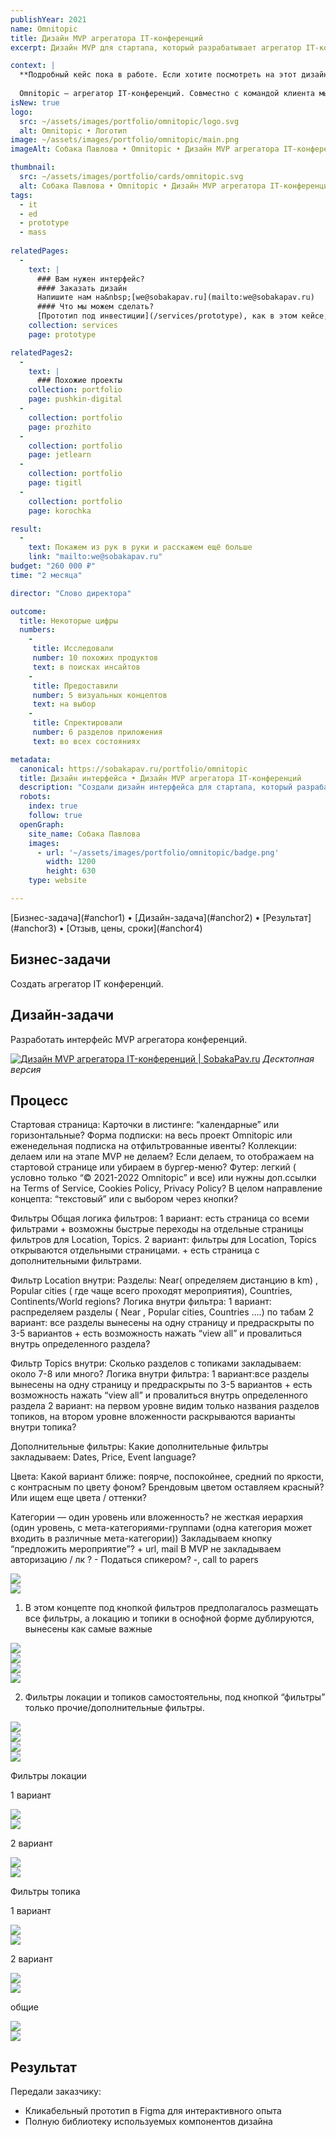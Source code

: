 ```yaml
---
publishYear: 2021
name: Omnitopic
title: Дизайн MVP агрегатора IT-конференций
excerpt: Дизайн MVP для стартапа, который разрабатывает агрегатор IT-конференций

context: |
  **Подробный кейс пока в работе. Если хотите посмотреть на этот дизайн в деталях, пишите нам на [we@sobakapav.ru](mailto:we@sobakapav.ru)**
  
  Omnitopic — агрегатор IT-конференций. Совместно с командой клиента мы создали основу для MVP, учитывая технические ограничения и ограниченный бюджет на его создание.
isNew: true
logo:
  src: ~/assets/images/portfolio/omnitopic/logo.svg
  alt: Omnitopic • Логотип
image: ~/assets/images/portfolio/omnitopic/main.png
imageAlt: Собака Павлова • Omnitopic • Дизайн MVP агрегатора IT-конференций

thumbnail:
  src: ~/assets/images/portfolio/cards/omnitopic.svg
  alt: Собака Павлова • Omnitopic • Дизайн MVP агрегатора IT-конференций
tags:
  - it
  - ed
  - prototype
  - mass
  
relatedPages:
  -
    text: |
      ### Вам нужен интерфейс?
      #### Заказать дизайн
      Напишите нам на&nbsp;[we@sobakapav.ru](mailto:we@sobakapav.ru) 
      #### Что мы можем сделать?
      [Прототип под инвестиции](/services/prototype), как в этом кейсе, и [многое другое](/services). 
    collection: services
    page: prototype

relatedPages2:
  -
    text: |
      ### Похожие проекты
    collection: portfolio
    page: pushkin-digital
  - 
    collection: portfolio
    page: prozhito
  - 
    collection: portfolio
    page: jetlearn
  - 
    collection: portfolio
    page: tigitl
  - 
    collection: portfolio
    page: korochka

result:
  -
    text: Покажем из рук в руки и расскажем ещё больше
    link: "mailto:we@sobakapav.ru"
budget: "260 000 ₽"
time: "2 месяца"

director: "Слово директора"

outcome:
  title: Некоторые цифры
  numbers:
    -
     title: Исследовали 
     number: 10 похожих продуктов
     text: в поисках инсайтов
    -
     title: Предоставили
     number: 5 визуальных концептов
     text: на выбор
    -
     title: Спректировали
     number: 6 разделов приложения
     text: во всех состояниях

metadata:
  canonical: https://sobakapav.ru/portfolio/omnitopic
  title: Дизайн интерфейса • Дизайн MVP агрегатора IT-конференций
  description: "Создали дизайн интерфейса для стартапа, который разрабатывает агрегатор IT-конференций"
  robots:
    index: true
    follow: true
  openGraph:
    site_name: Собака Павлова
    images:
      - url: '~/assets/images/portfolio/omnitopic/badge.png'
        width: 1200
        height: 630
    type: website

---
```


<TOC>
[Бизнес-задача](#anchor1) • [Дизайн-задача](#anchor2) • [Результат](#anchor3) • [Отзыв, цены, сроки](#anchor4)
</TOC>

## <a name="anchor1" />Бизнес-задачи

Создать агрегатор IT конференций.

## <a name="anchor2" />Дизайн-задачи

Разработать интерфейс MVP агрегатора конференций.

<a href="/images/portfolio/omnitopic/1.png" target="_blank">![Дизайн MVP агрегатора IT-конференций | SobakaPav.ru](~/assets/images/portfolio/omnitopic/1.png)</a>
_Десктопная версия_

## <a name="anchor3" />Процесс

Стартовая страница:
Карточки в листинге: “календарные” или горизонтальные?
Форма подписки: на весь проект Omnitopic или еженедельная подписка на отфильтрованные ивенты?
Коллекции: делаем или на этапе MVP не делаем? Если делаем, то отображаем на стартовой странице или убираем в бургер-меню?
Футер: легкий ( условно только  “© 2021-2022 Omnitopic” и все) или нужны доп.ссылки на Terms of Service, Cookies Policy, Privacy Policy?
В целом направление концепта: “текстовый” или с выбором через кнопки?

Фильтры
Общая логика фильтров:
1 вариант: есть страница со всеми фильтрами + возможны быстрые переходы на отдельные страницы фильтров для Location, Topics.
2 вариант: фильтры для Location, Topics открываются отдельными страницами. + есть страница с дополнительными фильтрами.

Фильтр Location внутри:
Разделы: Near( определяем дистанцию в km) , Popular cities ( где чаще всего проходят мероприятия), Countries, Continents/World regions?
Логика внутри фильтра:
1 вариант: распределяем разделы ( Near , Popular cities, Countries ….) по табам
2 вариант: все разделы вынесены на одну страницу  и предраскрыты по 3-5 вариантов + есть возможность нажать “view all” и провалиться внутрь определенного раздела?

Фильтр Topics внутри:
Сколько разделов с топиками закладываем: около 7-8 или много?
Логика внутри фильтра:
1 вариант:все разделы вынесены на одну страницу  и предраскрыты по 3-5 вариантов + есть возможность нажать “view all” и провалиться внутрь определенного раздела
2 вариант: на первом уровне видим только названия разделов топиков, на втором уровне вложенности раскрываются варианты внутри топика?

Дополнительные фильтры:
Какие дополнительные фильтры закладываем: Dates, Price, Event language?

Цвета:
Какой вариант ближе: поярче, поспокойнее, средний по яркости, с контрасным по цвету фоном?
Брендовым цветом оставляем красный? Или ищем еще цвета / оттенки?

Категории — один уровень или вложенность? не жесткая иерархия (один уровень, с мета-категориями-группами (одна категория может входить в различные мета-категории))
Закладываем кнопку “предложить мероприятие”? + url, mail
В MVP не закладываем авторизацию / лк ? -
Податься спикером? -, call to papers

<div class="flex gap-2 flex-wrap mb-2"> 
  <div class="daisy-mockup-phone">
    <div class="daisy-camera"></div>
    <div class="daisy-display">
      <div class="daisy-artboard daisy-artboard-demo daisy-phone-1 justify-start"><img src="/images/portfolio/omnitopic/2.png" class="mt-0 mb-0" /></div>
    </div>
  </div>
  <div class="daisy-mockup-phone">
      <div class="daisy-camera"></div>
      <div class="daisy-display">
        <div class="daisy-artboard daisy-artboard-demo daisy-phone-1 justify-start"><img src="/images/portfolio/omnitopic/7.png" class="mt-0 mb-0" /></div>
      </div>
  </div>
</div>

1. В этом концепте под кнопкой фильтров предполагалось размещать все фильтры, а локацию и топики в оснофной форме дублируются, вынесены как самые важные

<div class="flex gap-2 flex-wrap mb-2"> 
  <div class="daisy-mockup-phone">
    <div class="daisy-camera"></div>
    <div class="daisy-display">
      <div class="daisy-artboard daisy-artboard-demo daisy-phone-1 justify-start"><img src="/images/portfolio/omnitopic/3.png" class="mt-0 mb-0" /></div>
    </div>
  </div>
  <div class="daisy-mockup-phone">
      <div class="daisy-camera"></div>
      <div class="daisy-display">
        <div class="daisy-artboard daisy-artboard-demo daisy-phone-1 justify-start"><img src="/images/portfolio/omnitopic/4.png" class="mt-0 mb-0" /></div>
      </div>
  </div>
</div>
<div class="flex gap-2 flex-wrap mb-2"> 
  <div class="daisy-mockup-phone">
    <div class="daisy-camera"></div>
    <div class="daisy-display">
      <div class="daisy-artboard daisy-artboard-demo daisy-phone-1 justify-start"><img src="/images/portfolio/omnitopic/5.png" class="mt-0 mb-0" /></div>
    </div>
  </div>
  <div class="daisy-mockup-phone">
      <div class="daisy-camera"></div>
      <div class="daisy-display">
        <div class="daisy-artboard daisy-artboard-demo daisy-phone-1 justify-start"><img src="/images/portfolio/omnitopic/6.png" class="mt-0 mb-0" /></div>
      </div>
  </div>
</div>

2. Фильтры локации и топиков самостоятельны, под кнопкой “фильтры” только прочие/дополнительные фильтры.

<div class="flex gap-2 flex-wrap mb-2"> 
  <div class="daisy-mockup-phone">
    <div class="daisy-camera"></div>
    <div class="daisy-display">
      <div class="daisy-artboard daisy-artboard-demo daisy-phone-1 justify-start"><img src="/images/portfolio/omnitopic/8.png" class="mt-0 mb-0" /></div>
    </div>
  </div>
  <div class="daisy-mockup-phone">
      <div class="daisy-camera"></div>
      <div class="daisy-display">
        <div class="daisy-artboard daisy-artboard-demo daisy-phone-1 justify-start"><img src="/images/portfolio/omnitopic/9.png" class="mt-0 mb-0" /></div>
      </div>
  </div>
</div>
<div class="flex gap-2 flex-wrap mb-2"> 
  <div class="daisy-mockup-phone">
    <div class="daisy-camera"></div>
    <div class="daisy-display">
      <div class="daisy-artboard daisy-artboard-demo daisy-phone-1 justify-start"><img src="/images/portfolio/omnitopic/10.png" class="mt-0 mb-0" /></div>
    </div>
  </div>
  <div class="daisy-mockup-phone">
      <div class="daisy-camera"></div>
      <div class="daisy-display">
        <div class="daisy-artboard daisy-artboard-demo daisy-phone-1 justify-start"><img src="/images/portfolio/omnitopic/11.png" class="mt-0 mb-0" /></div>
      </div>
  </div>
</div>

Фильтры локации

1 вариант
<div class="flex gap-2 flex-wrap mb-2"> 
  <div class="daisy-mockup-phone">
    <div class="daisy-camera"></div>
    <div class="daisy-display">
      <div class="daisy-artboard daisy-artboard-demo daisy-phone-1 justify-start"><img src="/images/portfolio/omnitopic/12.png" class="mt-0 mb-0" /></div>
    </div>
  </div>
  <div class="daisy-mockup-phone">
      <div class="daisy-camera"></div>
      <div class="daisy-display">
        <div class="daisy-artboard daisy-artboard-demo daisy-phone-1 justify-start"><img src="/images/portfolio/omnitopic/13.png" class="mt-0 mb-0" /></div>
      </div>
  </div>
</div>

2 вариант
<div class="flex gap-2 flex-wrap mb-2"> 
  <div class="daisy-mockup-phone">
    <div class="daisy-camera"></div>
    <div class="daisy-display">
      <div class="daisy-artboard daisy-artboard-demo daisy-phone-1 justify-start"><img src="/images/portfolio/omnitopic/14.png" class="mt-0 mb-0" /></div>
    </div>
  </div>
  <div class="daisy-mockup-phone">
      <div class="daisy-camera"></div>
      <div class="daisy-display">
        <div class="daisy-artboard daisy-artboard-demo daisy-phone-1 justify-start"><img src="/images/portfolio/omnitopic/15.png" class="mt-0 mb-0" /></div>
      </div>
  </div>
</div>

Фильтры топика

1 вариант
<div class="flex gap-2 flex-wrap mb-2"> 
  <div class="daisy-mockup-phone">
    <div class="daisy-camera"></div>
    <div class="daisy-display">
      <div class="daisy-artboard daisy-artboard-demo daisy-phone-1 justify-start"><img src="/images/portfolio/omnitopic/16.png" class="mt-0 mb-0" /></div>
    </div>
  </div>
  <div class="daisy-mockup-phone">
      <div class="daisy-camera"></div>
      <div class="daisy-display">
        <div class="daisy-artboard daisy-artboard-demo daisy-phone-1 justify-start"><img src="/images/portfolio/omnitopic/17.png" class="mt-0 mb-0" /></div>
      </div>
  </div>
</div>

2 вариант
<div class="flex gap-2 flex-wrap mb-2"> 
  <div class="daisy-mockup-phone">
    <div class="daisy-camera"></div>
    <div class="daisy-display">
      <div class="daisy-artboard daisy-artboard-demo daisy-phone-1 justify-start"><img src="/images/portfolio/omnitopic/18.png" class="mt-0 mb-0" /></div>
    </div>
  </div>
  <div class="daisy-mockup-phone">
      <div class="daisy-camera"></div>
      <div class="daisy-display">
        <div class="daisy-artboard daisy-artboard-demo daisy-phone-1 justify-start"><img src="/images/portfolio/omnitopic/19.png" class="mt-0 mb-0" /></div>
      </div>
  </div>
</div>

общие
<div class="flex gap-2 flex-wrap mb-2"> 
  <div class="daisy-mockup-phone">
    <div class="daisy-camera"></div>
    <div class="daisy-display">
      <div class="daisy-artboard daisy-artboard-demo daisy-phone-1 justify-start"><img src="/images/portfolio/omnitopic/20.png" class="mt-0 mb-0" /></div>
    </div>
  </div>
  <div class="daisy-mockup-phone">
      <div class="daisy-camera"></div>
      <div class="daisy-display">
        <div class="daisy-artboard daisy-artboard-demo daisy-phone-1 justify-start"><img src="/images/portfolio/omnitopic/21.png" class="mt-0 mb-0" /></div>
      </div>
  </div>
</div>

## <a name="anchor4" />Результат

Передали заказчику:
- Кликабельный прототип в Figma для интерактивного опыта
- Полную библиотеку используемых компонентов дизайна

## <a name="anchor4" />
